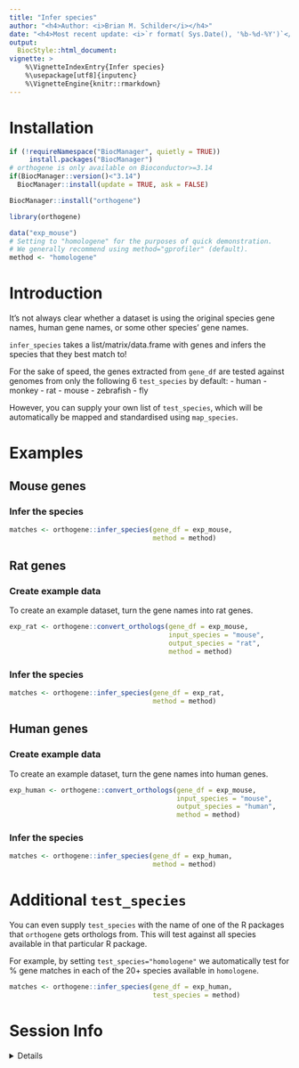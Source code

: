 ```yaml
---
title: "Infer species" 
author: "<h4>Author: <i>Brian M. Schilder</i></h4>" 
date: "<h4>Most recent update: <i>`r format( Sys.Date(), '%b-%d-%Y')`</i></h4>"
output:
  BiocStyle::html_document:
vignette: >
    %\VignetteIndexEntry{Infer species} 
    %\usepackage[utf8]{inputenc}
    %\VignetteEngine{knitr::rmarkdown}
---
```

  
# Installation

```r
if (!requireNamespace("BiocManager", quietly = TRUE))
     install.packages("BiocManager") 
# orthogene is only available on Bioconductor>=3.14
if(BiocManager::version()<"3.14") 
  BiocManager::install(update = TRUE, ask = FALSE)

BiocManager::install("orthogene")
```

```r
library(orthogene)

data("exp_mouse")
# Setting to "homologene" for the purposes of quick demonstration.
# We generally recommend using method="gprofiler" (default).
method <- "homologene"  
```

# Introduction

It's not always clear whether a dataset is using the
original species gene names, 
human gene names, or some other species' gene names.

`infer_species` takes a list/matrix/data.frame with genes and 
infers the species that they best match to!

For the sake of speed, the genes extracted from `gene_df` 
are tested against genomes from only the following 6 `test_species` by default:
- human
- monkey
- rat
- mouse
- zebrafish
- fly
 
However, you can supply your own list of `test_species`, which will
be automatically be mapped and standardised using `map_species`.

# Examples

## Mouse genes

### Infer the species

```r
matches <- orthogene::infer_species(gene_df = exp_mouse, 
                                    method = method)
```

## Rat genes

### Create example data

To create an example dataset, turn the gene names into rat genes.

```r
exp_rat <- orthogene::convert_orthologs(gene_df = exp_mouse, 
                                        input_species = "mouse", 
                                        output_species = "rat",
                                        method = method)
```

### Infer the species  

```r
matches <- orthogene::infer_species(gene_df = exp_rat, 
                                    method = method)
```

## Human genes

### Create example data  

To create an example dataset, turn the gene names into human genes.

```r
exp_human <- orthogene::convert_orthologs(gene_df = exp_mouse, 
                                          input_species = "mouse", 
                                          output_species = "human",
                                          method = method)
```

### Infer the species  

```r
matches <- orthogene::infer_species(gene_df = exp_human, 
                                    method = method)
```


# Additional `test_species`

You can even supply `test_species` with the name of one of the R packages that
`orthogene` gets orthologs from. This will test against all species available 
in that particular R package.

For example, by setting `test_species="homologene"` we automatically test for 
% gene matches in each of the 20+ species available in `homologene`.

```r
matches <- orthogene::infer_species(gene_df = exp_human, 
                                    test_species = method)
```


# Session Info 

<details> 

```r
utils::sessionInfo()
```

</details>  

